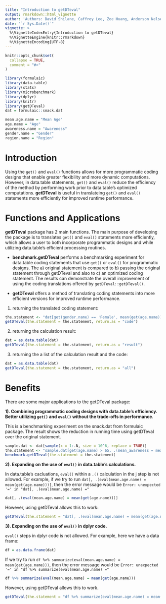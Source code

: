 ```yaml
---
title: "Introduction to getDTeval"
output: rmarkdown::html_vignette
author: 'Authors: David Shilane, Caffrey Lee, Zoe Huang, Anderson Nelson'
date: "`r Sys.Date()`"
vignette: >
  %\VignetteIndexEntry{Introduction to getDTeval}
  %\VignetteEngine{knitr::rmarkdown}
  %\VignetteEncoding{UTF-8}
---
```


```r
knitr::opts_chunk$set(
  collapse = TRUE,
  comment = "#>"
)
```

```r
library(formulaic)
library(data.table)
library(stats)
library(microbenchmark)
library(dplyr)
library(knitr)
library(getDTeval)
dat = formulaic::snack.dat
```

```r
mean.age.name = "Mean Age"
age.name = "Age"
awareness.name = "Awareness"
gender.name = "Gender"
region.name = "Region"
```

# Introduction

Using the `get()` and `eval()` functions allows for more programmatic coding designs that enable greater flexibility and more dynamic computations. However, in data.table statements, `get()` and `eval()` reduce the efficiency of the method by performing work prior to data.table's optimized computations. **getDTeval** is useful in translateing `get()` and `eval()` statements more efficiently for improved runtime performance.

# Functions and Applications

**getDTeval** package has 2 main functions. The main purpose of developing the package is to translates `get()` and `eval()` statements more efficiently, which allows a user to both incorporate programmatic designs and while utilizing data.table's efficient processing routines.

 - **benchmark.getDTeval** performs a benchmarking experiment for data.table coding statements that use `get()` or `eval()` for programmatic designs.  The a) original statement is compared to b) passing the original statement through getDTeval and also to c) an optimized coding statement.  The results can demonstrate the overall improvement of using the coding translations offered by `getDTeval::getDTeval()`.

 - **getDTeval** offers a method of translating coding statements into more efficient versions for improved runtime performance.

1. returning the translated coding statement:

```r
the.statement <- "dat[get(gender.name) == 'Female', mean(get(age.name)), keyby = region.name]"
getDTeval(the.statement = the.statement, return.as = "code")
``` 

2. returning the calculation result:

```r
dat = as.data.table(dat)
getDTeval(the.statement = the.statement, return.as = "result")
``` 

3. returning the a list of the calculation result and the code:

```r
dat = as.data.table(dat)
getDTeval(the.statement = the.statement, return.as = "all")
``` 

# Benefits

There are some major applications to the getDTeval package:

**1). Combining programmatic coding designs with data.table's efficiency. Better utilizing `get()` and `eval()` without the trade-offs in performance.**

This is a benchmarking experiment on the snack.dat from formulaic package. The result shows the reduction in running time using getDTeval over the original statement.

```r
sample.dat <- dat[sample(x = 1:.N, size = 10^6, replace = TRUE)]
the.statement <- "sample.dat[get(age.name) > 65, .(mean_awareness = mean(get(awareness.name))), keyby = c(eval(gender.name), region.name)]"
benchmark.getDTeval(the.statement = the.statement)
```

**2). Expanding on the use of `eval()` in data.table's calculations.** 

In data.table's cacluations, `eval()` within a `.()` calculation in the j step is not allowed. For example, if we try to run `dat[, .(eval(mean.age.name) = mean(get(age.name)))]`, then the error message would be `Error: unexpected '=' in "dat[, .(eval(mean.age.name) ="`

```r
dat[, .(eval(mean.age.name) = mean(get(age.name)))]
```

However, using getDTeval allows this to work:

```r
getDTeval(the.statement = "dat[, .(eval(mean.age.name) = mean(get(age.name)))]")
```

**3). Expanding on the use of `eval()` in dplyr code.**

`eval()` steps in dplyr code is not allowed. For example, here we have a data frame:

```r
df = as.data.frame(dat)
```

If we try to run `df %>% summarize(eval(mean.age.name) = mean(get(age.name)))`, then the error message would be `Error: unexpected '=' in "df %>% summarize(eval(mean.age.name) ="`

```r
df %>% summarize(eval(mean.age.name) = mean(get(age.name)))
```

However, using getDTeval allows this to work.

```r
getDTeval(the.statement = "df %>% summarize(eval(mean.age.name) = mean(get(age.name)))")
```
